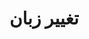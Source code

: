 
<Meta title="RahsazStore/LanguageSwitcher/Docs" />

<div className="sb-container">
  <div className="sb-section-title">
   <h1>تغییر زبان</h1>
  </div>
</div>

<style>
  {`
    .sb-container {
      margin-bottom: 48px;
    }
    .sb-section-title {
      margin-bottom: 32px;
    }
  `}
</style>

